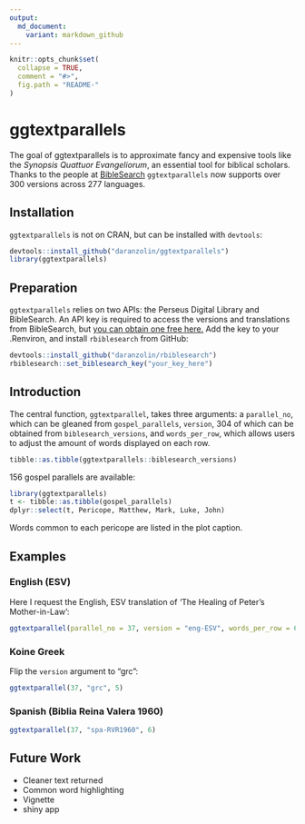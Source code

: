 ```yaml
---
output:
  md_document:
    variant: markdown_github
---
```


<!-- README.md is generated from README.Rmd. Please edit that file -->

```r
knitr::opts_chunk$set(
  collapse = TRUE,
  comment = "#>",
  fig.path = "README-"
)
```

# ggtextparallels

The goal of ggtextparallels is to approximate fancy and expensive tools like the *Synopsis Quattuor Evangeliorum*, an essential tool for biblical scholars. Thanks to the people at [BibleSearch](http://bibles.org/eng-GNTD/Gen/1) `ggtextparallels` now supports over 300 versions across 277 languages. 

## Installation

`ggtextparallels` is not on CRAN, but can be installed with `devtools`:

```r
devtools::install_github("daranzolin/ggtextparallels")
library(ggtextparallels)
```

## Preparation

`ggtextparallels` relies on two APIs: the Perseus Digital Library and BibleSearch. An API key is required to access the versions and translations from BibleSearch, but [you can obtain one free here.](http://bibles.org/pages/api) Add the key to your .Renviron, and install `rbiblesearch` from GitHub:

```r
devtools::install_github("daranzolin/rbiblesearch")
rbiblesearch::set_biblesearch_key("your_key_here")
```

## Introduction

The central function, `ggtextparallel`, takes three arguments: a `parallel_no`, which can be gleaned from `gospel_parallels`, `version`, 304 of which can be obtained from `biblesearch_versions`, and `words_per_row`, which allows users to adjust the amount of words displayed on each row.

```r
tibble::as.tibble(ggtextparallels::biblesearch_versions)
```


156 gospel parallels are available:

```r
library(ggtextparallels)
t <- tibble::as.tibble(gospel_parallels)
dplyr::select(t, Pericope, Matthew, Mark, Luke, John)
```

Words common to each pericope are listed in the plot caption.

## Examples

### English (ESV)

Here I request the English, ESV translation of 'The Healing of Peter's Mother-in-Law':

```r
ggtextparallel(parallel_no = 37, version = "eng-ESV", words_per_row = 6)
```

### Koine Greek

Flip the `version` argument to "grc":

```r
ggtextparallel(37, "grc", 5)
```

### Spanish (Biblia Reina Valera 1960)

```r
ggtextparallel(37, "spa-RVR1960", 6)
```

## Future Work

* Cleaner text returned
* Common word highlighting
* Vignette
* shiny app

